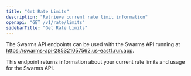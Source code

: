 ```yaml
---
title: "Get Rate Limits"
description: "Retrieve current rate limit information"
openapi: "GET /v1/rate/limits"
sidebarTitle: "Get Rate Limits"
---
```


<Note>

The Swarms API endpoints can be used with the Swarms API running at https://swarms-api-285321057562.us-east1.run.app.

</Note>

This endpoint returns information about your current rate limits and usage for the Swarms API.

